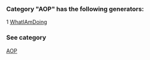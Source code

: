 ### Category "AOP" has the following generators:

   1 [WhatIAmDoing](/docs/WhatIAmDoing)

### See category

[AOP](/docs/Categories/AOP)
